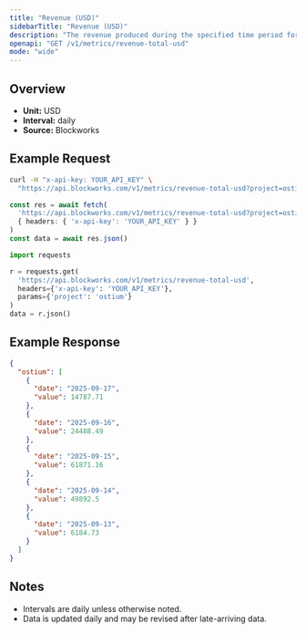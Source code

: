 ```yaml
---
title: "Revenue (USD)"
sidebarTitle: "Revenue (USD)"
description: "The revenue produced during the specified time period for given project."
openapi: "GET /v1/metrics/revenue-total-usd"
mode: "wide"
---
```


## Overview

- **Unit:** USD
- **Interval:** daily
- **Source:** Blockworks

## Example Request

<CodeGroup>

```bash cURL
curl -H "x-api-key: YOUR_API_KEY" \
  "https://api.blockworks.com/v1/metrics/revenue-total-usd?project=ostium"
```

```typescript TypeScript
const res = await fetch(
  'https://api.blockworks.com/v1/metrics/revenue-total-usd?project=ostium',
  { headers: { 'x-api-key': 'YOUR_API_KEY' } }
)
const data = await res.json()
```

```python Python
import requests

r = requests.get(
  'https://api.blockworks.com/v1/metrics/revenue-total-usd',
  headers={'x-api-key': 'YOUR_API_KEY'},
  params={'project': 'ostium'}
)
data = r.json()
```

</CodeGroup>

## Example Response

```json
{
  "ostium": [
    {
      "date": "2025-09-17",
      "value": 14787.71
    },
    {
      "date": "2025-09-16",
      "value": 24488.49
    },
    {
      "date": "2025-09-15",
      "value": 61871.16
    },
    {
      "date": "2025-09-14",
      "value": 49892.5
    },
    {
      "date": "2025-09-13",
      "value": 6184.73
    }
  ]
}
```

## Notes
- Intervals are daily unless otherwise noted.
- Data is updated daily and may be revised after late-arriving data.